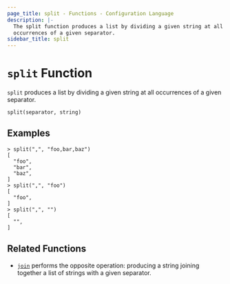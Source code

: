 ```yaml
---
page_title: split - Functions - Configuration Language
description: |-
  The split function produces a list by dividing a given string at all
  occurrences of a given separator.
sidebar_title: split
---
```


# `split` Function

`split` produces a list by dividing a given string at all occurrences of a
given separator.

```hcl
split(separator, string)
```

## Examples

```
> split(",", "foo,bar,baz")
[
  "foo",
  "bar",
  "baz",
]
> split(",", "foo")
[
  "foo",
]
> split(",", "")
[
  "",
]
```

## Related Functions

* [`join`](/language/functions/join) performs the opposite operation: producing a string
  joining together a list of strings with a given separator.
